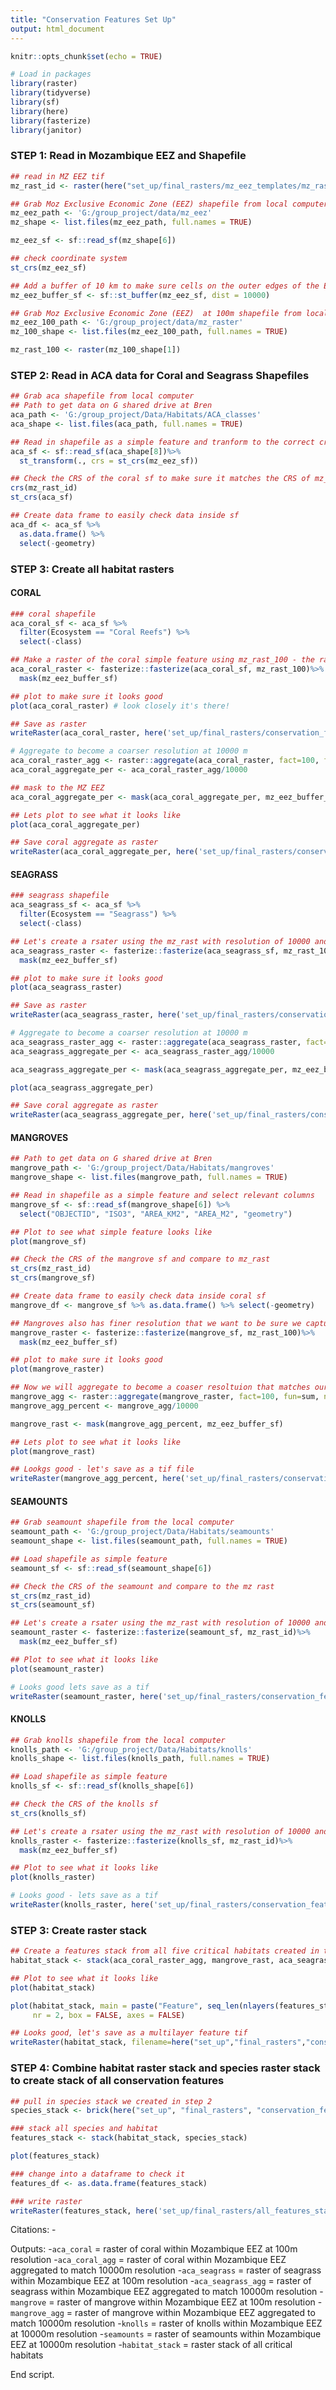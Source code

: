```yaml
---
title: "Conservation Features Set Up"
output: html_document
---
```


```r
knitr::opts_chunk$set(echo = TRUE)

# Load in packages
library(raster)
library(tidyverse)
library(sf)
library(here)
library(fasterize)
library(janitor)
```

### **STEP 1: Read in Mozambique EEZ and Shapefile**
```r
## read in MZ EEZ tif
mz_rast_id <- raster(here("set_up/final_rasters/mz_eez_templates/mz_rast_id.tif"))

## Grab Moz Exclusive Economic Zone (EEZ) shapefile from local computer
mz_eez_path <- 'G:/group_project/data/mz_eez'
mz_shape <- list.files(mz_eez_path, full.names = TRUE) 

mz_eez_sf <- sf::read_sf(mz_shape[6])

## check coordinate system
st_crs(mz_eez_sf)

## Add a buffer of 10 km to make sure cells on the outer edges of the EEZ are included
mz_eez_buffer_sf <- sf::st_buffer(mz_eez_sf, dist = 10000)

## Grab Moz Exclusive Economic Zone (EEZ)  at 100m shapefile from local computer
mz_eez_100_path <- 'G:/group_project/data/mz_raster'
mz_100_shape <- list.files(mz_eez_100_path, full.names = TRUE) 

mz_rast_100 <- raster(mz_100_shape[1])

```

### **STEP 2: Read in ACA data for Coral and Seagrass Shapefiles**
```r
## Grab aca shapefile from local computer
## Path to get data on G shared drive at Bren
aca_path <- 'G:/group_project/Data/Habitats/ACA_classes'
aca_shape <- list.files(aca_path, full.names = TRUE) 

## Read in shapefile as a simple feature and tranform to the correct crs
aca_sf <- sf::read_sf(aca_shape[8])%>% 
  st_transform(., crs = st_crs(mz_eez_sf))

## Check the CRS of the coral sf to make sure it matches the CRS of mz_rast
crs(mz_rast_id)
st_crs(aca_sf)

## Create data frame to easily check data inside sf
aca_df <- aca_sf %>% 
  as.data.frame() %>% 
  select(-geometry) 
```

### **STEP 3: Create all habitat rasters**

#### CORAL
```r
### coral shapefile
aca_coral_sf <- aca_sf %>% 
  filter(Ecosystem == "Coral Reefs") %>% 
  select(-class)

## Make a raster of the coral simple feature using mz_rast_100 - the raster we created at a smaller resolution to set extent and mask to the mz_eez_buffer_sf
aca_coral_raster <- fasterize::fasterize(aca_coral_sf, mz_rast_100)%>%
  mask(mz_eez_buffer_sf)

## plot to make sure it looks good
plot(aca_coral_raster) # look closely it's there!

## Save as raster
writeRaster(aca_coral_raster, here('set_up/final_rasters/conservation_features/coral/aca_coral.tif'), overwrite = TRUE)

# Aggregate to become a coarser resolution at 10000 m
aca_coral_raster_agg <- raster::aggregate(aca_coral_raster, fact=100, fun=sum, na.rm = TRUE)
aca_coral_aggregate_per <- aca_coral_raster_agg/10000

## mask to the MZ EEZ
aca_coral_aggregate_per <- mask(aca_coral_aggregate_per, mz_eez_buffer_sf)

## Lets plot to see what it looks like
plot(aca_coral_aggregate_per)

## Save coral aggregate as raster
writeRaster(aca_coral_aggregate_per, here('set_up/final_rasters/conservation_features/coral/aca_coral_agg.tif'), overwrite = TRUE)
```


#### SEAGRASS
```r
### seagrass shapefile
aca_seagrass_sf <- aca_sf %>% 
  filter(Ecosystem == "Seagrass") %>% 
  select(-class)

## Let's create a rsater using the mz_rast with resolution of 10000 and mask to the MZ EEZ
aca_seagrass_raster <- fasterize::fasterize(aca_seagrass_sf, mz_rast_100) %>% 
  mask(mz_eez_buffer_sf)

## plot to make sure it looks good
plot(aca_seagrass_raster)

## Save as raster
writeRaster(aca_seagrass_raster, here('set_up/final_rasters/conservation_features/seagrass/aca_seagrass.tif'), overwrite = TRUE)

# Aggregate to become a coarser resolution at 10000 m
aca_seagrass_raster_agg <- raster::aggregate(aca_seagrass_raster, fact=100, fun=sum, na.rm = TRUE)
aca_seagrass_aggregate_per <- aca_seagrass_raster_agg/10000

aca_seagrass_aggregate_per <- mask(aca_seagrass_aggregate_per, mz_eez_buffer_sf)

plot(aca_seagrass_aggregate_per)

## Save coral aggregate as raster
writeRaster(aca_seagrass_aggregate_per, here('set_up/final_rasters/conservation_features/seagrass/aca_seagrass_agg.tif'), overwrite = TRUE)
```


#### MANGROVES
```r
## Path to get data on G shared drive at Bren
mangrove_path <- 'G:/group_project/Data/Habitats/mangroves'
mangrove_shape <- list.files(mangrove_path, full.names = TRUE)

## Read in shapefile as a simple feature and select relevant columns
mangrove_sf <- sf::read_sf(mangrove_shape[6]) %>%
  select("OBJECTID", "ISO3", "AREA_KM2", "AREA_M2", "geometry")

## Plot to see what simple feature looks like
plot(mangrove_sf)

## Check the CRS of the mangrove sf and compare to mz_rast
st_crs(mz_rast_id)
st_crs(mangrove_sf)

## Create data frame to easily check data inside coral sf
mangrove_df <- mangrove_sf %>% as.data.frame() %>% select(-geometry)

## Mangroves also has finer resolution that we want to be sure we capture so lets make a raster of the mangove simple feature using mz_rast_100 - the raster we created at a smaller resolution to set extent and mask to the mz_eez
mangrove_raster <- fasterize::fasterize(mangrove_sf, mz_rast_100)%>%
  mask(mz_eez_buffer_sf)

## plot to make sure it looks good
plot(mangrove_raster)

## Now we will aggregate to become a coaser resoltuion that matches our other rasters at 10000 m
mangrove_agg <- raster::aggregate(mangrove_raster, fact=100, fun=sum, na.rm=TRUE)
mangrove_agg_percent <- mangrove_agg/10000

mangrove_rast <- mask(mangrove_agg_percent, mz_eez_buffer_sf)

## Lets plot to see what it looks like
plot(mangrove_rast)

## Lookgs good - let's save as a tif file
writeRaster(mangrove_agg_percent, here('set_up/final_rasters/conservation_features/mangrove/mangrove.tif'), overwrite = TRUE)

```

#### SEAMOUNTS
```r
## Grab seamount shapefile from the local computer
seamount_path <- 'G:/group_project/Data/Habitats/seamounts'
seamount_shape <- list.files(seamount_path, full.names = TRUE)

## Load shapefile as simple feature
seamount_sf <- sf::read_sf(seamount_shape[6]) 

## Check the CRS of the seamount and compare to the mz rast
st_crs(mz_rast_id)
st_crs(seamount_sf)

## Let's create a rsater using the mz_rast with resolution of 10000 and mask tot the MZ EEZ
seamount_raster <- fasterize::fasterize(seamount_sf, mz_rast_id)%>%
  mask(mz_eez_buffer_sf)

## Plot to see what it looks like
plot(seamount_raster)

# Looks good lets save as a tif
writeRaster(seamount_raster, here('set_up/final_rasters/conservation_features/seamounts/seamount.tif'), overwrite = TRUE)
```

#### KNOLLS
```r
## Grab knolls shapefile from the local computer
knolls_path <- 'G:/group_project/Data/Habitats/knolls'
knolls_shape <- list.files(knolls_path, full.names = TRUE)

## Load shapefile as simple feature
knolls_sf <- sf::read_sf(knolls_shape[6]) 

## Check the CRS of the knolls sf
st_crs(knolls_sf)

## Let's create a rsater using the mz_rast with resolution of 10000 and mask tot the MZ EEZ
knolls_raster <- fasterize::fasterize(knolls_sf, mz_rast_id)%>%
  mask(mz_eez_buffer_sf)

## Plot to see what it looks like
plot(knolls_raster)

# Looks good - lets save as a tif
writeRaster(knolls_raster, here('set_up/final_rasters/conservation_features/knolls/knolls.tif'), overwrite = TRUE)

```
### **STEP 3: Create raster stack**

```r
## Create a features stack from all five critical habitats created in the previous steps
habitat_stack <- stack(aca_coral_raster_agg, mangrove_rast, aca_seagrass_raster_agg, seamount_raster, knolls_raster)

## Plot to see what it looks like
plot(habitat_stack)

plot(habitat_stack, main = paste("Feature", seq_len(nlayers(features_stack))),
     nr = 2, box = FALSE, axes = FALSE)

## Looks good, let's save as a multilayer feature tif
writeRaster(habitat_stack, filename=here("set_up","final_rasters","conservation_features", "habitat_stack.tif"), options="INTERLEAVE=BAND", overwrite=TRUE)
```

### **STEP 4: Combine habitat raster stack and species raster stack to create stack of all conservation features**
```r
## pull in species stack we created in step 2
species_stack <- brick(here("set_up", "final_rasters", "conservation_features", "species_stack.tif"))

### stack all species and habitat
features_stack <- stack(habitat_stack, species_stack)

plot(features_stack)

### change into a dataframe to check it
features_df <- as.data.frame(features_stack)

### write raster
writeRaster(features_stack, here('set_up/final_rasters/all_features_stack.tif'),options="INTERLEAVE=BAND", overwrite = TRUE)
```



Citations:
 - 
 
Outputs:
 -`aca_coral` = raster of coral within Mozambique EEZ at 100m resolution
 -`aca_coral_agg` = raster of coral within Mozambique EEZ aggregated to match 10000m resolution
 -`aca_seagrass` = raster of seagrass within Mozambique EEZ at 100m resolution
 -`aca_seagrass_agg` = raster of seagrass within Mozambique EEZ aggregated to match 10000m resolution
 -`mangrove` = raster of mangrove within Mozambique EEZ at 100m resolution
 -`mangrove_agg` = raster of mangrove within Mozambique EEZ aggregated to match 10000m resolution
 -`knolls` = raster of knolls within Mozambique EEZ at 10000m resolution
 -`seamounts` = raster of seamounts within Mozambique EEZ at 10000m resolution
 -`habitat_stack` = raster stack of all critical habitats

 
End script.







